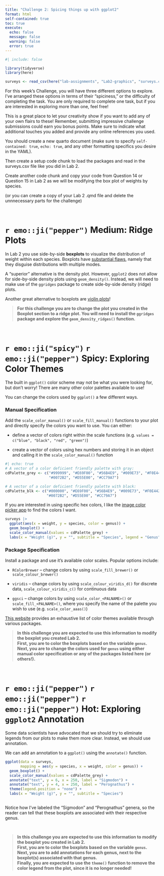 ```yaml
---
title: "Challenge 2: Spicing things up with ggplot2"
format: html
self-contained: true
toc: true
execute:
  echo: false
  message: false
  warning: false
  error: true
---
```


```r
#| include: false

library(tidyverse)
library(here)

surveys <- read_csv(here("lab-assignments", "Lab2-graphics", "surveys.csv"))
```

For this week's Challenge, you will have three different options to explore.
I've arranged these options in terms of their "spiciness," or the difficulty 
of completing the task. You are only required to complete one task, but if you 
are interested in exploring more than one, feel free! 

This is a great place to let your creativity show if you want to add any of your own flairs to these! Remember, submitting impressive challenge submissions could earn you bonus points. Make sure to indicate what additional touches you added and provide any online references you used.

::: callout-tip
You should create a new quarto document (make sure to specify `self-contained: true`, `echo: true`, and any other formatting specifics you desire in the YAML). 

Then create a setup code chunk to load the packages and read in the surveys.csv file like you did in Lab 2.

Create another code chunk and copy your code from Question 14 or Question 15 in Lab 2 as we will be modifying the box plot of weights by species.

(or you can create a copy of your Lab 2 .qmd file and delete the unnnecessary parts for the challenge)
:::

</br> 

# `r emo::ji("pepper")` Medium: Ridge Plots

In Lab 2 you use side-by-side **boxplots** to visualize the
distribution of weight within each species. Boxplots have [substantial flaws](https://www.data-to-viz.com/caveat/boxplot.html), namely that they
disguise distributions with multiple modes. 

A "superior" alternative is the density plot. However, `ggplot2` does not
allow for side-by-side density plots using `geom_density()`. Instead, we will
need to make use of the `ggridges` package to create side-by-side density
(ridge) plots. 

::: callout-note
Another great alternative to boxplots are [violin plots](https://blog.bioturing.com/2018/05/16/5-reasons-you-should-use-a-violin-graph/)!
:::

> **For this challenge you are to change the plot you created in the Boxplot
section to a ridge plot. You will need to install the `ggridges` package and
explore the `geom_density_ridges()` function.**

</br>

# `r emo::ji("spicy")` `r emo::ji("pepper")` Spicy: Exploring Color Themes

The built in `ggplot()` color scheme may not be what you were looking for, but 
don't worry! There are many other color palettes available to use!  

You can change the colors used by `ggplot()` a few different ways.  

### Manual Specification 

Add the `scale_color_manual()` or `scale_fill_manual()` functions to your 
plot and directly specify the colors you want to use. You can either:  

- define a vector of colors right within the scale functions 
(e.g. `values = c("blue", "black", "red", "green")`)  

- create a vector of colors using hex numbers and storing it in an object and
calling it in the `scale_color_manual()` function

```r
#| echo: true
# A vector of a color deficient friendly palette with gray:
cdPalette_grey <- c("#999999", "#E69F00", "#56B4E9", "#009E73", "#F0E442", 
                    "#0072B2", "#D55E00", "#CC79A7")

# A vector of a color deficient friendly palette with black:
cdPalette_blk <- c("#000000", "#E69F00", "#56B4E9", "#009E73", "#F0E442", 
                   "#0072B2", "#D55E00", "#CC79A7")
```

::: callout-note
If you are interested in using specific hex colors, I like the [image color picker app](https://imagecolorpicker.com/en) to find the colors I want. 
:::
                   
```r
surveys |> 
  ggplot(aes(x = weight, y = species, color = genus)) +
  geom_boxplot() +
  scale_color_manual(values = cdPalette_grey) +
  labs(x = "Weight (g)", y = "", subtitle = "Species", legend = "Genus")
```

### Package Specification 

Install a package and use it's available color scales. Popular options 
include:  

- `RColorBrewer` -- change colors by using `scale_fill_brewer()` or `scale_colour_brewer()` 

- `viridis` -- change colors by using `scale_colour_viridis_d()` for discrete
data, `scale_colour_viridis_c()` for continuous data

- `ggsci` -- change colors by using `scale_color_<PALNAME>()` or
`scale_fill_<PALNAME>()`, where you specify the name of the palette you
wish to use (e.g. `scale_color_aaas()`)

::: callout-note
[This website](https://github.com/EmilHvitfeldt/r-color-palettes) provides 
an exhaustive list of color themes available through various packages. 
:::

> **In this challenge you are expected to use this information to modify the 
> boxplot you created Lab 2.  
> First, you are to color the boxplots based on the variable `genus`.  
> Next, you are to change the colors used for `genus` using either manual 
> color specification or any of the packages listed here (or others!).** 

</br>

# `r emo::ji("pepper")` `r emo::ji("pepper")` `r emo::ji("pepper")` Hot: Exploring `ggplot2` Annotation

Some data scientists have advocated that we should try to eliminate legends from
our plots to make them more clear. Instead, we should use annotation. 

We can add an annotation to a `ggplot()` using the `annotate()` function.

```r
ggplot(data = surveys, 
       mapping = aes(y = species, x = weight, color = genus)) +
  geom_boxplot() +
  scale_color_manual(values = cdPalette_grey) + 
  annotate("text", y = 6, x = 250, label = "Sigmodon") +
  annotate("text", y = 4, x = 250, label = "Perognathus") +
  theme(legend.position = "none") +
  labs(x = "Weight (g)", y = "", subtitle = "Species")
  
```

Notice how I've labeled the "Sigmodon" and "Perognathus" genera, so the reader
can tell that these boxplots are associated with their respective genus. 

</br>

> **In this challenge you are expected to use this information to modify the 
> boxplot you created in Lab 2.  
> First, you are to color the boxplots based on the variable `genus`.  
> Next, you are to add annotations for each genus, next to the boxplot(s) 
> associated with that genus.   
> Finally, you are expected to use the `theme()` function to remove the color
> legend from the plot, since it is no longer needed!**